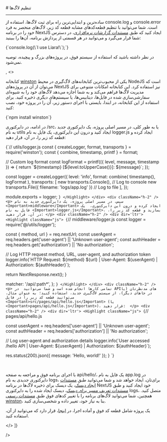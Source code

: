 

<Layout>
<Head>
<title>مستندات تنظیم لاگ‌ها در NextJS - لیارا</title>
<meta property="og:title" content="مستندات خدمات رایانش ابری لیارا" />
<meta property="og:description" content="مستندات مربوط به نحوه تنظیم لاگ‌ها در پلتفرم NextJS در لیارا"  />
<meta property="og:image" content="https://files.liara.ir/liara/logos/liara-poster.jpg" />
</Head>
# تنظیم لاگ‌ها
<hr className="mb-2" />
<Tabs 
  tabs={["console.log", "winston"]} 
  content={[
  <>
    <p>
        ساده‌ترین و ابتدایی‌ترین راه برای ثبت لاگ‌ها، استفاده از <Important>console.log</Important> و <Important>console.error</Important> است. 
        شما می‌توانید با تنظیم قطعه‌کدهای مشابه قطعه کد زیر، لاگ‌های منحصر به فرد خود را در برنامه NextJS ایجاد کنید که طبق <a href="/paas/details/observations/software" className="text-[#2196f3] ">مستندات گزارشات نرم‌افزاری</a>، در دسترس شما قرار می‌گیرد
        و می‌توانید در هر قسمتی از پردازش برنامه، آن‌ها را ببینید:    
    </p>
    <div className="h-2" />
    <div dir='ltr'>
        <Highlight className="js">
            {`console.log(\`I use Liara!\`);`}
        </Highlight>
    </div>
    <div className="h-2" />
    <Alert variant="error">
        <p>
        در نظر داشته باشید که استفاده از سیستم فوق، در پروژه‌های بزرگ و پیچیده، توصیه نمی‌شود.
        </p>
    </Alert>
  </>,
  <>
    <p>
        کتابخانه <a href="https://www.npmjs.com/package/winston" className="text-[#2196f3]">winston</a> یکی از محبوب‌ترین کتابخانه‌های لاگ‌گیری در محیط NodeJS است که می‌توان از آن در پروژه‌های NextJS نیز استفاده کرد. این کتابخانه امکانات متنوعی برای مدیریت لاگ‌ها فراهم می‌کند و به شما اجازه می‌دهد لاگ‌های خود را به شیوه‌ای سفارشی‌سازی شده در فایل‌ها، دیتابیس‌ها، یا سیستم‌های دیگری ذخیره کنید.
        برای استفاده از این کتابخانه، در ابتدا، بایستی با اجرای دستور زیر، آن را در پروژه خود، نصب کنید:
    </p>
    <div className="h-2" />
    <div dir='ltr'>
        <Highlight className="bash">
            {`npm install winston`}
        </Highlight>
    </div>
    <div className="h-2" />   
    <p>
        در ادامه، در دایرکتوری <Important>/src</Important>، یا به طور کلی، در مسیر اصلی پروژه، 
        یک دایرکتوری جدید به نام <Important>utils</Important> ایجاد کنید و درون این دایرکتوری، 
        یک فایل به نام <Important>logger.js</Important> ایجاد کرده و قطعه کد زیر را، در آن، قرار دهید:
    </p>
    <div className="h-2" />
    <div dir='ltr'>
        <Highlight className="js">
            {`// utils/logger.js
const { createLogger, format, transports } = require('winston');
const { combine, timestamp, printf } = format;

// Custom log format
const logFormat = printf(({ level, message, timestamp }) => {
  return \`\${timestamp} [\${level.toUpperCase()}]: \${message}\`;
});

const logger = createLogger({
  level: 'info',
  format: combine(
    timestamp(),
    logFormat
  ),
  transports: [
    new transports.Console(),  // Log to console
    new transports.File({ filename: 'logs/app.log' })  // Log to file
  ],
});

module.exports = logger;
`}
        </Highlight>
    </div>
    <div className="h-2" />   
    <p>
        سپس، در مسیر اصلی پروژه، یک دایرکتوری جدید به نام <Important>middleware</Important> ایجاد کرده و درون این دایرکتوری، 
        یک فایل به نام <Important>logger.js</Important>، بسازید و قطعه کد زیر را، در آن، قرار دهید:
    </p>
    <div className="h-2" />
    <div dir='ltr'>
        <Highlight className="js">
            {`// middleware/logger.js
const logger = require('@/utils/logger');

  const { method, url } = req.nextUrl;
  const userAgent = req.headers.get('user-agent') || 'Unknown user-agent';
  const authHeader = req.headers.get('authorization') || 'No authorization';

  // Log HTTP request method, URL, user-agent, and authorization token
  logger.info(\`HTTP Request: \${method} \${url} | User-Agent: \${userAgent} | Authorization: \${authHeader}\`);

  return NextResponse.next();
}

  matcher: '/api/:path*',
};
`}
        </Highlight>
    </div>
    <div className="h-2" />  
    <p>
        تمامی کارها انجام شده است و شما می‌توانید 
        در APIهای مدنظرتان (یا در جاهای دیگر)، از سیستم لاگ‌گیری جدید، استفاده کنید؛
        به عنوان مثال، می‌توانید قطعه کد زیر را در فایل <Important>src/pages/api/hello.js</Important> (یا <Important>pages/api/hello.js</Important>)، قرار دهید: 
    </p>
    <div className="h-2" />
    <div dir='ltr'>
        <Highlight className="js">
            {`// pages/api/hello.js

  const userAgent = req.headers['user-agent'] || 'Unknown user-agent';
  const authHeader = req.headers['authorization'] || 'No authorization';

  // Log user-agent and authorization details
  logger.info(\`User accessed /hello API | User-Agent: \${userAgent} | Authorization: \${authHeader}\`);

  res.status(200).json({ message: 'Hello, world!' });
}
`}
        </Highlight>
    </div>
    <div className="h-2" />      
    <p>
        با اجرای برنامه فوق و مراجعه به صفحه <Important>api/hello/</Important>، یک فایل به نام 
        <Important>app.log</Important> در دایرکتوری جدیدی به نام <Important>logs</Important>، برای‌تان، ایجاد خواهد شد 
        و شما می‌توانید طبق <a href="/paas/disks/create" className="text-[#2196f3]">مستندات ایجاد دیسک</a>، یک دیسک برای ذخیره لاگ‌ها در 
        برنامه NextJS خود ایجاد کنید و طبق <a href="/paas/disks/route" className="text-[#2196f3]">مستندات تعریف مسیر برای دیسک</a>، دیسک ایجاد شده را به دایرکتوری 
        logs، متصل کنید.
        همچنین، شما می‌توانید لاگ‌های برنامه را با تغییر کدهای فوق طبق <a href="https://github.com/winstonjs/winston" className="text-[#2196f3]">مستندات رسمی winston</a>، بنا به نیاز خود، تغییر داده و شخصی‌سازی کنید. 
    </p>
    <div className="h-2" />
    <Alert variant="success">
        <p>
            یک پروژه شامل قطعه کد فوق و آماده اجرا، در <a href="https://github.com/liara-cloud/nextjs-getting-started/tree/logger" className="text-[#2196f3]">اینجا</a>، قرار دارد که می‌توانید از آن، استفاده کنید.
        </p>
    </Alert>

  </>
  ]}

/>




</Layout>